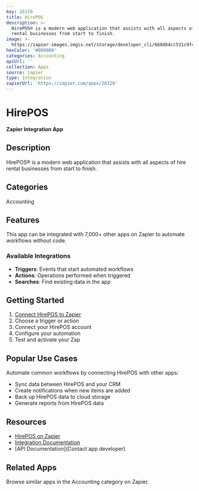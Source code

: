 ```yaml
---
key: 26320
title: HirePOS
description: >-
  HirePOS® is a modern web application that assists with all aspects of hire
  rental businesses from start to finish.
image: >-
  https://zapier-images.imgix.net/storage/developer_cli/668d64cc531c9f4ee217c1f2c2381ae9.png?auto=format%2Ccompress&ixlib=python-3.0.0&q=50
hexColor: '#000000'
categories: Accounting
apiUrl: ''
collection: Apps
source: zapier
type: Integration
zapierUrl: 'https://zapier.com/apps/26320'
---
```

# HirePOS

**Zapier Integration App**

## Description

HirePOS® is a modern web application that assists with all aspects of hire rental businesses from start to finish.

## Categories

Accounting

## Features

This app can be integrated with 7,000+ other apps on Zapier to automate workflows without code.

### Available Integrations

- **Triggers**: Events that start automated workflows
- **Actions**: Operations performed when triggered
- **Searches**: Find existing data in the app

## Getting Started

1. [Connect HirePOS to Zapier](https://zapier.com/apps/26320)
2. Choose a trigger or action
3. Connect your HirePOS account
4. Configure your automation
5. Test and activate your Zap

## Popular Use Cases

Automate common workflows by connecting HirePOS with other apps:

- Sync data between HirePOS and your CRM
- Create notifications when new items are added
- Back up HirePOS data to cloud storage
- Generate reports from HirePOS data

## Resources

- [HirePOS on Zapier](https://zapier.com/apps/26320)
- [Integration Documentation](https://zapier.com/apps/26320/integrations)
- [API Documentation](Contact app developer)

## Related Apps

Browse similar apps in the Accounting category on Zapier.
